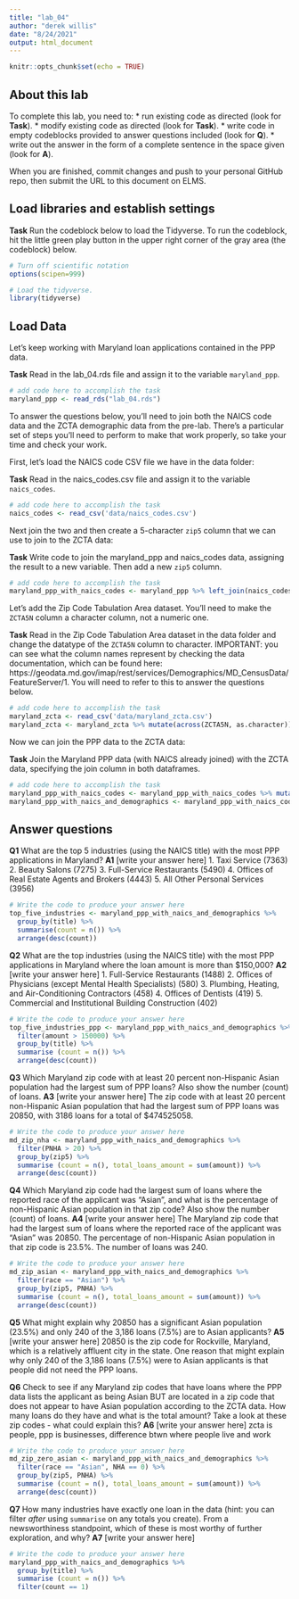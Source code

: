 ```yaml
---
title: "lab_04"
author: "derek willis"
date: "8/24/2021"
output: html_document
---
```


```r
knitr::opts_chunk$set(echo = TRUE)
```

## About this lab

To complete this lab, you need to:
* run existing code as directed (look for **Task**).
* modify existing code as directed (look for **Task**).
* write code in empty codeblocks provided to answer questions included (look for **Q**).
* write out the answer in the form of a complete sentence in the space given (look for **A**).

When you are finished, commit changes and push to your personal GitHub repo, then submit the URL to this document on ELMS.

## Load libraries and establish settings

**Task** Run the codeblock below to load the Tidyverse. To run the codeblock, hit the little green play button in the upper right corner of the gray area (the codeblock) below.

```r
# Turn off scientific notation
options(scipen=999)

# Load the tidyverse.
library(tidyverse)
```

## Load Data

Let's keep working with Maryland loan applications contained in the PPP data.

**Task** Read in the lab_04.rds file and assign it to the variable `maryland_ppp`.

```r
# add code here to accomplish the task
maryland_ppp <- read_rds("lab_04.rds")
```

To answer the questions below, you'll need to join both the NAICS code data and the ZCTA demographic data from the pre-lab. There's a particular set of steps you'll need to perform to make that work properly, so take your time and check your work.

First, let's load the NAICS code CSV file we have in the data folder:

**Task** Read in the naics_codes.csv file and assign it to the variable `naics_codes`.

```r
# add code here to accomplish the task
naics_codes <- read_csv('data/naics_codes.csv')
```

Next join the two and then create a 5-character `zip5` column that we can use to join to the ZCTA data:

**Task** Write code to join the maryland_ppp and naics_codes data, assigning the result to a new variable. Then add a new `zip5` column.

```r
# add code here to accomplish the task
maryland_ppp_with_naics_codes <- maryland_ppp %>% left_join(naics_codes, by="naics_code")
```

Let's add the Zip Code Tabulation Area dataset. You'll need to make the `ZCTA5N` column a character column, not a numeric one.

**Task** Read in the Zip Code Tabulation Area dataset in the data folder and change the datatype of the `ZCTA5N` column to character. IMPORTANT: you can see what the column names represent by checking the data documentation, which can be found here: https://geodata.md.gov/imap/rest/services/Demographics/MD_CensusData/FeatureServer/1. You will need to refer to this to answer the questions below.

```r
# add code here to accomplish the task
maryland_zcta <- read_csv('data/maryland_zcta.csv')
maryland_zcta <- maryland_zcta %>% mutate(across(ZCTA5N, as.character))
```

Now we can join the PPP data to the ZCTA data:

**Task** Join the Maryland PPP data (with NAICS already joined) with the ZCTA data, specifying the join column in both dataframes.

```r
# add code here to accomplish the task
maryland_ppp_with_naics_codes <- maryland_ppp_with_naics_codes %>% mutate(zip5 = str_sub(zip, 1, 5))
maryland_ppp_with_naics_and_demographics <- maryland_ppp_with_naics_codes %>% left_join(maryland_zcta, by=c("zip5"="ZCTA5N"))
```

## Answer questions

**Q1** What are the top 5 industries (using the NAICS title) with the most PPP applications in Maryland?
**A1** [write your answer here]
1. Taxi Service (7363)
2. Beauty Salons (7275)
3. Full-Service Restaurants (5490)
4. Offices of Real Estate Agents and Brokers (4443)
5. All Other Personal Services (3956)

```r
# Write the code to produce your answer here
top_five_industries <- maryland_ppp_with_naics_and_demographics %>%
  group_by(title) %>%
  summarise(count = n()) %>%
  arrange(desc(count))
```

**Q2** What are the top industries (using the NAICS title) with the most PPP applications in Maryland where the loan amount is more than $150,000?
**A2** [write your answer here]
1. Full-Service Restaurants (1488)
2. Offices of Physicians (except Mental Health Specialists) (580)
3. Plumbing, Heating, and Air-Conditioning Contractors (458)
4. Offices of Dentists (419)
5. Commercial and Institutional Building Construction (402)

```r
# Write the code to produce your answer here
top_five_industries_ppp <- maryland_ppp_with_naics_and_demographics %>%
  filter(amount > 150000) %>%
  group_by(title) %>%
  summarise (count = n()) %>%
  arrange(desc(count))
```

**Q3** Which Maryland zip code with at least 20 percent non-Hispanic Asian population had the largest sum of PPP loans? Also show the number (count) of loans.
**A3** [write your answer here]
The zip code with at least 20 percent non-Hispanic Asian population that had the largest sum of PPP loans was 20850, with 3186 loans for a total of $474525058.

```r
# Write the code to produce your answer here
md_zip_nha <- maryland_ppp_with_naics_and_demographics %>%
  filter(PNHA > 20) %>%
  group_by(zip5) %>%
  summarise (count = n(), total_loans_amount = sum(amount)) %>%
  arrange(desc(count))
```

**Q4** Which Maryland zip code had the largest sum of loans where the reported race of the applicant was "Asian", and what is the percentage of non-Hispanic Asian population in that zip code? Also show the number (count) of loans.
**A4** [write your answer here]
The Maryland zip code that had the largest sum of loans where the reported race of the applicant was "Asian" was 20850. The percentage of non-Hispanic Asian population in that zip code is 23.5%. The number of loans was 240.

```r
# Write the code to produce your answer here
md_zip_asian <- maryland_ppp_with_naics_and_demographics %>%
  filter(race == "Asian") %>%
  group_by(zip5, PNHA) %>%
  summarise (count = n(), total_loans_amount = sum(amount)) %>%
  arrange(desc(count))
```

**Q5** What might explain why 20850 has a significant Asian population (23.5%) and only 240 of the 3,186 loans (7.5%) are to Asian applicants?
**A5** [write your answer here]
20850 is the zip code for Rockville, Maryland, which is a relatively affluent city in the state. One reason that might explain why only 240 of the 3,186 loans (7.5%) were to Asian applicants is that people did not need the PPP loans.

**Q6** Check to see if any Maryland zip codes that have loans where the PPP data lists the applicant as being Asian BUT are located in a zip code that does not appear to have Asian population according to the ZCTA data. How many loans do they have and what is the total amount? Take a look at these zip codes - what could explain this?
**A6** [write your answer here] zcta is people, ppp is businesses, difference btwn where people live and work

```r
# Write the code to produce your answer here
md_zip_zero_asian <- maryland_ppp_with_naics_and_demographics %>%
  filter(race == "Asian", NHA == 0) %>%
  group_by(zip5, PNHA) %>%
  summarise (count = n(), total_loans_amount = sum(amount)) %>%
  arrange(desc(count))
```

**Q7** How many industries have exactly one loan in the data (hint: you can filter _after_ using `summarise` on any totals you create). From a newsworthiness standpoint, which of these is most worthy of further exploration, and why?
**A7** [write your answer here]

```r
# Write the code to produce your answer here
maryland_ppp_with_naics_and_demographics %>%
  group_by(title) %>%
  summarise (count = n()) %>%
  filter(count == 1)
```
